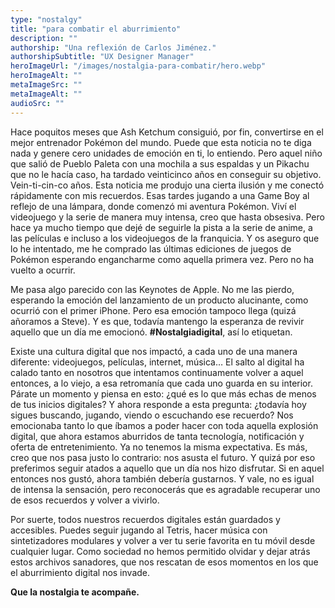 ```yaml
---
type: "nostalgy"
title: "para combatir el aburrimiento"
description: ""
authorship: "Una reflexión de Carlos Jiménez."
authorshipSubtitle: "UX Designer Manager"
heroImageUrl: "/images/nostalgia-para-combatir/hero.webp"
heroImageAlt: ""
metaImageSrc: ""
metaImageAlt: ""
audioSrc: ""
---
```



<ArticleIntroduccion>
  Hace poquitos meses que Ash Ketchum consiguió, por fin, convertirse en el
  mejor entrenador Pokémon del mundo. Puede que esta noticia no te diga nada y
  genere cero unidades de emoción en ti, lo entiendo. Pero aquel niño que salió
  de Pueblo Paleta con una mochila a sus espaldas y un Pikachu que no le hacía
  caso, ha tardado veinticinco años en conseguir su objetivo. Vein-ti-cin-co
  años.
</ArticleIntroduccion>

<ArticleSection>
  Esta noticia me produjo una cierta ilusión y me conectó rápidamente con mis
  recuerdos. Esas tardes jugando a una Game Boy al reflejo de una lámpara, donde
  comenzó mi aventura Pokémon. Viví el videojuego y la serie de manera muy
  intensa, creo que hasta obsesiva. Pero hace ya mucho tiempo que dejé de
  seguirle la pista a la serie de anime, a las películas e incluso a los
  videojuegos de la franquicia. Y os aseguro que lo he intentado, me he comprado
  las últimas ediciones de juegos de Pokémon esperando engancharme como aquella
  primera vez. Pero no ha vuelto a ocurrir.

Me pasa algo parecido con las Keynotes de Apple. No me las pierdo, esperando la emoción del lanzamiento de
un producto alucinante, como ocurrió con el primer iPhone. Pero esa emoción
tampoco llega (quizá añoramos a Steve). Y es que, todavía mantengo la
esperanza de revivir aquello que un día me emocionó. **#Nostalgiadigital**, así lo
etiquetan.

</ArticleSection>

<ArticleSection>
  Existe una cultura digital que nos impactó, a cada uno de una manera
  diferente: videojuegos, películas, internet, música… El salto al digital ha
  calado tanto en nosotros que intentamos continuamente volver a aquel entonces,
  a lo viejo, a esa retromanía que cada uno guarda en su interior. Párate un
  momento y piensa en esto: ¿qué es lo que más echas de menos de tus inicios
  digitales? Y ahora responde a esta pregunta: ¿todavía hoy sigues buscando,
  jugando, viendo o escuchando ese recuerdo?
</ArticleSection>

<ArticleSection>
  Nos emocionaba tanto lo que íbamos a poder hacer con toda aquella explosión
  digital, que ahora estamos aburridos de tanta tecnología, notificación y
  oferta de entretenimiento. Ya no tenemos la misma expectativa. Es más, creo
  que nos pasa justo lo contrario: nos asusta el futuro. Y quizá por eso
  preferimos seguir atados a aquello que un día nos hizo disfrutar. Si en aquel
  entonces nos gustó, ahora también debería gustarnos. Y vale, no es igual de
  intensa la sensación, pero reconocerás que es agradable recuperar uno de esos
  recuerdos y volver a vivirlo.
</ArticleSection>

<ArticleSection>
<SingleImage
  src="/images/nostalgia-para-combatir/tetris.webp"
  alt="Pieza de tetris"
/>

Por suerte, todos nuestros recuerdos digitales están guardados y accesibles. Puedes seguir jugando al Tetris, hacer música con sintetizadores modulares y volver a ver tu serie favorita en tu móvil desde cualquier lugar. Como sociedad no hemos permitido olvidar y dejar atrás estos archivos sanadores, que nos rescatan de esos momentos en los que el aburrimiento digital nos invade.

**Que la nostalgia te acompañe.**

</ArticleSection>
